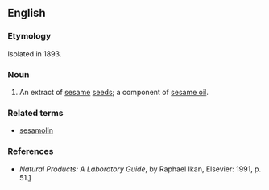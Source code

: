 ==English==

===Etymology===
Isolated in 1893.

===Noun===
{{en-noun|-}}

# An extract of [[sesame]] [[seeds]]; a component of [[sesame oil]].

===Related terms===
*[[sesamolin]]

===References===
*''Natural Products: A Laboratory Guide'', by Raphael Ikan, Elsevier: 1991, p. 51.[http://books.google.com/books?id=B7P8HQimBAIC&pg=PA51&dq=Sesamin&ei=fFE-R9vyI4v8sQOkgOnTDQ&sig=6sXIn4Q0J-kvopUieAqTKosXztw]